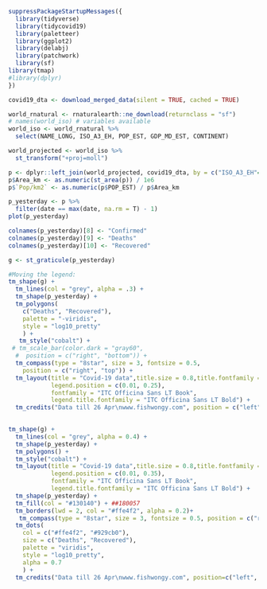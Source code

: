 ```r
suppressPackageStartupMessages({
  library(tidyverse)
  library(tidycovid19)
  library(paletteer)
  library(ggplot2)
  library(delabj)
  library(patchwork)
  library(sf)
library(tmap)
#library(dplyr)
})
```

```r
covid19_dta <- download_merged_data(silent = TRUE, cached = TRUE)
```

```r
world_rnatural <- rnaturalearth::ne_download(returnclass = "sf")
# names(world_iso) # variables available
world_iso <- world_rnatural %>% 
  select(NAME_LONG, ISO_A3_EH, POP_EST, GDP_MD_EST, CONTINENT)

world_projected <- world_iso %>% 
  st_transform("+proj=moll")
```

```r
p <- dplyr::left_join(world_projected, covid19_dta, by = c("ISO_A3_EH"= "iso3c"))
p$Area_km <- as.numeric(st_area(p)) / 1e6
p$`Pop/km2` <- as.numeric(p$POP_EST) / p$Area_km 
```

```r
p_yesterday <- p %>% 
  filter(date == max(date, na.rm = T) - 1)
plot(p_yesterday)
```

```r
colnames(p_yesterday)[8] <- "Confirmed"
colnames(p_yesterday)[9] <- "Deaths"
colnames(p_yesterday)[10] <- "Recovered"
```



```r
g <- st_graticule(p_yesterday)
```

```r
#Moving the legend:
tm_shape(g) +
  tm_lines(col = "grey", alpha = .3) +
  tm_shape(p_yesterday) +
  tm_polygons(
    c("Deaths", "Recovered"),
    palette = "-viridis",
    style = "log10_pretty"
    ) +
   tm_style("cobalt") +
 # tm_scale_bar(color.dark = "gray60",
  #  position = c("right", "bottom")) + 
  tm_compass(type = "8star", size = 3, fontsize = 0.5, 
    position = c("right", "top")) +
  tm_layout(title = "Covid-19 data",title.size = 0.8,title.fontfamily = "ITC Officina Sans LT Bold", title.position = c("left", "top"),
            legend.position = c(0.01, 0.25),
            fontfamily = "ITC Officina Sans LT Book",
            legend.title.fontfamily = "ITC Officina Sans LT Bold") +
  tm_credits("Data till 26 Apr\nwww.fishwongy.com", position = c("left", "bottom"), size = 0.6) 
  
```

```r
tm_shape(g) +
  tm_lines(col = "grey", alpha = 0.4) +
  tm_shape(p_yesterday) +
  tm_polygons() +
  tm_style("cobalt") +
  tm_layout(title = "Covid-19 data",title.size = 0.8,title.fontfamily = "ITC Officina Sans LT Bold", title.position = c("left", "top"),
            legend.position = c(0.01, 0.35),
            fontfamily = "ITC Officina Sans LT Book",
            legend.title.fontfamily = "ITC Officina Sans LT Bold") +
  tm_shape(p_yesterday) +
  tm_fill(col = "#130140") + ##180057
  tm_borders(lwd = 2, col = "#ffe4f2", alpha = 0.2)+
   tm_compass(type = "8star", size = 3, fontsize = 0.5, position = c("right", "top")) +
  tm_dots(
    col = c("#ffe4f2", "#929cb0"),
    size = c("Deaths", "Recovered"),
    palette = "viridis",
    style = "log10_pretty",
    alpha = 0.7
    ) +
  tm_credits("Data till 26 Apr\nwww.fishwongy.com", position=c("left", "bottom"))
```
